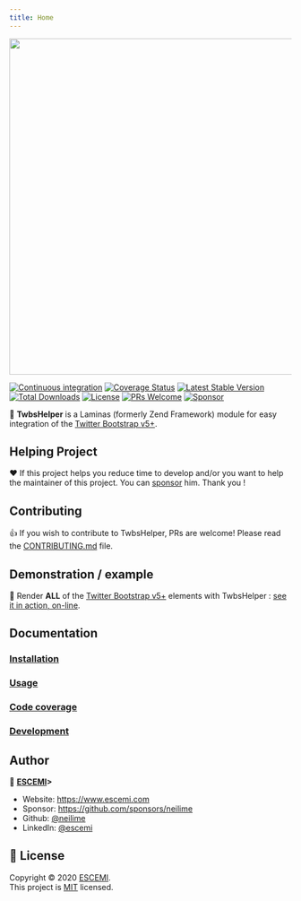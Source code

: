 ```yaml
---
title: Home
---
```


<p align="center">
  <a href="https://github.com/neilime/twbs-helper-module" target="_blank">
    <img
      src="https://repository-images.githubusercontent.com/80362393/425f1180-7115-11ea-96d4-75646c99df22"
      width="600"
    />
  </a>
</p>

[![Continuous integration](https://github.com/neilime/twbs-helper-module/workflows/Continuous%20integration/badge.svg)](https://github.com/neilime/twbs-helper-module/actions?query=workflow%3A%22Continuous+integration%22)
[![Coverage Status](https://codecov.io/gh/neilime/twbs-helper-module/branch/main/graph/badge.svg)](https://codecov.io/gh/neilime/twbs-helper-module)
[![Latest Stable Version](https://poser.pugx.org/neilime/twbs-helper-module/v/stable)](https://packagist.org/packages/neilime/twbs-helper-module)
[![Total Downloads](https://poser.pugx.org/neilime/twbs-helper-module/downloads)](https://packagist.org/packages/neilime/twbs-helper-module)
[![License](https://poser.pugx.org/neilime/twbs-helper-module/license)](https://packagist.org/packages/neilime/twbs-helper-module)
[![PRs Welcome](https://img.shields.io/badge/PRs-welcome-brightgreen.svg)](CONTRIBUTING.md)
[![Sponsor](https://img.shields.io/badge/%E2%9D%A4-Sponsor-ff69b4)](https://github.com/sponsors/neilime)

📢 **TwbsHelper** is a Laminas (formerly Zend Framework) module for easy integration of the [Twitter Bootstrap v5+](https://getbootstrap.com/).

## Helping Project

❤️ If this project helps you reduce time to develop and/or you want to help the maintainer of this project. You can [sponsor](https://github.com/sponsors/neilime) him. Thank you !

## Contributing

👍 If you wish to contribute to TwbsHelper, PRs are welcome! Please read the [CONTRIBUTING.md](CONTRIBUTING.md) file.

## Demonstration / example

🚀 Render **ALL** of the [Twitter Bootstrap v5+](https://getbootstrap.com/) elements with TwbsHelper : [see it in action, on-line](https://neilime.github.io/twbs-helper-module/docs/usage/intro/).

## Documentation

### [Installation](https://neilime.github.io/twbs-helper-module/docs/installation/)

### [Usage](https://neilime.github.io/twbs-helper-module/docs/usage/intro/)

### [Code coverage](https://codecov.io/gh/neilime/twbs-helper-module)

### [Development](https://neilime.github.io/twbs-helper-module/docs/development/)

## Author

👤 **[ESCEMI](https://www.escemi.com)>**

- Website: https://www.escemi.com
- Sponsor: https://github.com/sponsors/neilime
- Github: [@neilime](https://github.com/neilime)
- LinkedIn: [@escemi](https://www.linkedin.com/company/escemi)

## 📝 License

Copyright © 2020 [ESCEMI](https://www.escemi.com).<br />
This project is [MIT](https://github.com/neilime/twbs-helper-module/blob/main/LICENSE) licensed.
